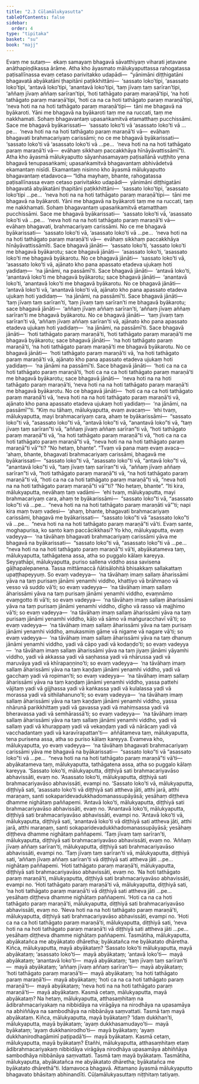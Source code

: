 ```yaml
---
title: "2.3 Cūḷamālukyasutta"
tableOfContents: false
sidebar:
  order: 4
type: "tipitaka"
basket: "su"
book: "majj"
---
```



<DynamicBreadcrumb />

<Division number="122" book="majj">

<Paragraph number="323" book="majj">
Evaṃ me sutaṃ—  ekaṃ samayaṃ bhagavā sāvatthiyaṃ viharati jetavane anāthapiṇḍikassa ārāme. Atha kho āyasmato mālukyaputtassa rahogatassa paṭisallīnassa evaṃ cetaso parivitakko udapādi—  “yānimāni diṭṭhigatāni bhagavatā abyākatāni ṭhapitāni paṭikkhittāni—  ‘sassato loko’tipi, ‘asassato loko’tipi, ‘antavā loko’tipi, ‘anantavā loko’tipi, ‘taṃ jīvaṃ taṃ sarīran’tipi, ‘aññaṃ jīvaṃ aññaṃ sarīran’tipi, ‘hoti tathāgato paraṃ maraṇā’tipi, ‘na hoti tathāgato paraṃ maraṇā’tipi, ‘hoti ca na ca hoti tathāgato paraṃ maraṇā’tipi, ‘neva hoti na na hoti tathāgato paraṃ maraṇā’tipi—  tāni me bhagavā na byākaroti. Yāni me bhagavā na byākaroti taṃ me na ruccati, taṃ me nakkhamati. Sohaṃ bhagavantaṃ upasaṅkamitvā etamatthaṃ pucchissāmi. Sace me bhagavā byākarissati—  ‘sassato loko’ti vā ‘asassato loko’ti vā …pe…  ‘neva hoti na na hoti tathāgato paraṃ maraṇā’ti vā—  evāhaṃ bhagavati brahmacariyaṃ carissāmi; no ce me bhagavā byākarissati—  ‘sassato loko’ti vā ‘asassato loko’ti vā …pe…  ‘neva hoti na na hoti tathāgato paraṃ maraṇā’ti vā—  evāhaṃ sikkhaṃ paccakkhāya hīnāyāvattissāmī”ti.
</Paragraph>

</Division>
<Division number="123" book="majj">

<Paragraph number="324" book="majj">
Atha kho āyasmā mālukyaputto sāyanhasamayaṃ paṭisallānā vuṭṭhito yena bhagavā tenupasaṅkami; upasaṅkamitvā bhagavantaṃ abhivādetvā ekamantaṃ nisīdi. Ekamantaṃ nisinno kho āyasmā mālukyaputto bhagavantaṃ etadavoca—
</Paragraph>

</Division>
<Division number="124" book="majj">

<Paragraph number="325" book="majj">
“Idha mayhaṃ, bhante, rahogatassa paṭisallīnassa evaṃ cetaso parivitakko udapādi—  yānimāni diṭṭhigatāni bhagavatā abyākatāni ṭhapitāni paṭikkhittāni—  ‘sassato loko’tipi, ‘asassato loko’tipi …pe…  ‘neva hoti na na hoti tathāgato paraṃ maraṇā’tipi—  tāni me bhagavā na byākaroti. Yāni me bhagavā na byākaroti taṃ me na ruccati, taṃ me nakkhamati. Sohaṃ bhagavantaṃ upasaṅkamitvā etamatthaṃ pucchissāmi. Sace me bhagavā byākarissati—  ‘sassato loko’ti vā, ‘asassato loko’ti vā …pe…  ‘neva hoti na na hoti tathāgato paraṃ maraṇā’ti vā—  evāhaṃ bhagavati, brahmacariyaṃ carissāmi. No ce me bhagavā byākarissati—  ‘sassato loko’ti vā, ‘asassato loko’ti vā …pe…  ‘neva hoti na na hoti tathāgato paraṃ maraṇā’ti vā—  evāhaṃ sikkhaṃ paccakkhāya hīnāyāvattissāmīti. Sace bhagavā jānāti—  ‘sassato loko’ti, ‘sassato loko’ti me bhagavā byākarotu; sace bhagavā jānāti—  ‘asassato loko’ti, ‘asassato loko’ti me bhagavā byākarotu. No ce bhagavā jānāti—  ‘sassato loko’ti vā, ‘asassato loko’ti vā, ajānato kho pana apassato etadeva ujukaṃ hoti yadidaṃ—  ‘na jānāmi, na passāmī’ti. Sace bhagavā jānāti—  ‘antavā loko’ti, ‘anantavā loko’ti me bhagavā byākarotu; sace bhagavā jānāti—  ‘anantavā loko’ti, ‘anantavā loko’ti me bhagavā byākarotu. No ce bhagavā jānāti—  ‘antavā loko’ti vā, ‘anantavā loko’ti vā, ajānato kho pana apassato etadeva ujukaṃ hoti yadidaṃ—  ‘na jānāmi, na passāmī’ti. Sace bhagavā jānāti—  ‘taṃ jīvaṃ taṃ sarīran’ti, ‘taṃ jīvaṃ taṃ sarīran’ti me bhagavā byākarotu; sace bhagavā jānāti—  ‘aññaṃ jīvaṃ aññaṃ sarīran’ti, ‘aññaṃ jīvaṃ aññaṃ sarīran’ti me bhagavā byākarotu. No ce bhagavā jānāti—  ‘taṃ jīvaṃ taṃ sarīran’ti vā, ‘aññaṃ jīvaṃ aññaṃ sarīran’ti vā, ajānato kho pana apassato etadeva ujukaṃ hoti yadidaṃ—  ‘na jānāmi, na passāmī’ti. Sace bhagavā jānāti—  ‘hoti tathāgato paraṃ maraṇā’ti, ‘hoti tathāgato paraṃ maraṇā’ti me bhagavā byākarotu; sace bhagavā jānāti—  ‘na hoti tathāgato paraṃ maraṇā’ti, ‘na hoti tathāgato paraṃ maraṇā’ti me bhagavā byākarotu. No ce bhagavā jānāti—  ‘hoti tathāgato paraṃ maraṇā’ti vā, ‘na hoti tathāgato paraṃ maraṇā’ti vā, ajānato kho pana apassato etadeva ujukaṃ hoti yadidaṃ—  ‘na jānāmi na passāmī’ti. Sace bhagavā jānāti—  ‘hoti ca na ca hoti tathāgato paraṃ maraṇā’ti, ‘hoti ca na ca hoti tathāgato paraṃ maraṇā’ti me bhagavā byākarotu; sace bhagavā jānāti—  ‘neva hoti na na hoti tathāgato paraṃ maraṇā’ti, ‘neva hoti na na hoti tathāgato paraṃ maraṇā’ti me bhagavā byākarotu. No ce bhagavā jānāti—  ‘hoti ca na ca hoti tathāgato paraṃ maraṇā’ti vā, ‘neva hoti na na hoti tathāgato paraṃ maraṇā’ti vā, ajānato kho pana apassato etadeva ujukaṃ hoti yadidaṃ—  ‘na jānāmi, na passāmī’”ti.
</Paragraph>

</Division>
<Division number="125" book="majj">

<Paragraph number="326" book="majj">
“Kiṃ nu tāhaṃ, mālukyaputta, evaṃ avacaṃ—  ‘ehi tvaṃ, mālukyaputta, mayi brahmacariyaṃ cara, ahaṃ te byākarissāmi—  “sassato loko”ti vā, “asassato loko”ti vā, “antavā loko”ti vā, “anantavā loko”ti vā, “taṃ jīvaṃ taṃ sarīran”ti vā, “aññaṃ jīvaṃ aññaṃ sarīran”ti vā, “hoti tathāgato paraṃ maraṇā”ti vā, “na hoti tathāgato paraṃ maraṇā”ti vā, “hoti ca na ca hoti tathāgato paraṃ maraṇā”ti vā, “neva hoti na na hoti tathāgato paraṃ maraṇā”ti vā’”ti?
</Paragraph>

<Paragraph number="327" book="majj">
“No hetaṃ, bhante”.
</Paragraph>

<Paragraph number="328" book="majj">
“Tvaṃ vā pana maṃ evaṃ avaca—  ‘ahaṃ, bhante, bhagavati brahmacariyaṃ carissāmi, bhagavā me byākarissati—  “sassato loko”ti vā, “asassato loko”ti vā, “antavā loko”ti vā, “anantavā loko”ti vā, “taṃ jīvaṃ taṃ sarīran”ti vā, “aññaṃ jīvaṃ aññaṃ sarīran”ti vā, “hoti tathāgato paraṃ maraṇā”ti vā, “na hoti tathāgato paraṃ maraṇā”ti vā, “hoti ca na ca hoti tathāgato paraṃ maraṇā”ti vā, “neva hoti na na hoti tathāgato paraṃ maraṇā”ti vā’”ti?
</Paragraph>

<Paragraph number="329" book="majj">
“No hetaṃ, bhante”.
</Paragraph>

<Paragraph number="330" book="majj">
“Iti kira, mālukyaputta, nevāhaṃ taṃ vadāmi—  ‘ehi tvaṃ, mālukyaputta, mayi brahmacariyaṃ cara, ahaṃ te byākarissāmi—  “sassato loko”ti vā, “asassato loko”ti vā …pe…  “neva hoti na na hoti tathāgato paraṃ maraṇāti vā”’ti; napi kira maṃ tvaṃ vadesi—  ‘ahaṃ, bhante, bhagavati brahmacariyaṃ carissāmi, bhagavā me byākarissati—  “sassato loko”ti vā “asassato loko”ti vā …pe…  “neva hoti na na hoti tathāgato paraṃ maraṇā”ti vā’ti. Evaṃ sante, moghapurisa, ko santo kaṃ paccācikkhasi?
</Paragraph>

</Division>
<Division number="126" book="majj">

<Paragraph number="331" book="majj">
Yo kho, mālukyaputta, evaṃ vadeyya—  ‘na tāvāhaṃ bhagavati brahmacariyaṃ carissāmi yāva me bhagavā na byākarissati—  “sassato loko”ti vā, “asassato loko”ti vā …pe…  “neva hoti na na hoti tathāgato paraṃ maraṇā”ti vā’ti, abyākatameva taṃ, mālukyaputta, tathāgatena assa, atha so puggalo kālaṃ kareyya. Seyyathāpi, mālukyaputta, puriso sallena viddho assa savisena gāḷhapalepanena. Tassa mittāmaccā ñātisālohitā bhisakkaṃ sallakattaṃ upaṭṭhapeyyuṃ. So evaṃ vadeyya—  ‘na tāvāhaṃ imaṃ sallaṃ āharissāmi yāva na taṃ purisaṃ jānāmi yenamhi viddho, khattiyo vā brāhmaṇo vā vesso vā suddo vā’ti; so evaṃ vadeyya—  ‘na tāvāhaṃ imaṃ sallaṃ āharissāmi yāva na taṃ purisaṃ jānāmi yenamhi viddho, evaṃnāmo evaṃgotto iti vā’ti; so evaṃ vadeyya—  ‘na tāvāhaṃ imaṃ sallaṃ āharissāmi yāva na taṃ purisaṃ jānāmi yenamhi viddho, dīgho vā rasso vā majjhimo vā’ti; so evaṃ vadeyya—  ‘na tāvāhaṃ imaṃ sallaṃ āharissāmi yāva na taṃ purisaṃ jānāmi yenamhi viddho, kāḷo vā sāmo vā maṅguracchavī vā’ti; so evaṃ vadeyya—  ‘na tāvāhaṃ imaṃ sallaṃ āharissāmi yāva na taṃ purisaṃ jānāmi yenamhi viddho, amukasmiṃ gāme vā nigame vā nagare vā’ti; so evaṃ vadeyya—  ‘na tāvāhaṃ imaṃ sallaṃ āharissāmi yāva na taṃ dhanuṃ jānāmi yenamhi viddho, yadi vā cāpo yadi vā kodaṇḍo’ti; so evaṃ vadeyya—  ‘na tāvāhaṃ imaṃ sallaṃ āharissāmi yāva na taṃ jiyaṃ jānāmi yāyamhi viddho, yadi vā akkassa yadi vā saṇhassa yadi vā nhārussa yadi vā maruvāya yadi vā khīrapaṇṇino’ti; so evaṃ vadeyya—  ‘na tāvāhaṃ imaṃ sallaṃ āharissāmi yāva na taṃ kaṇḍaṃ jānāmi yenamhi viddho, yadi vā gacchaṃ yadi vā ropiman’ti; so evaṃ vadeyya—  ‘na tāvāhaṃ imaṃ sallaṃ āharissāmi yāva na taṃ kaṇḍaṃ jānāmi yenamhi viddho, yassa pattehi vājitaṃ yadi vā gijjhassa yadi vā kaṅkassa yadi vā kulalassa yadi vā morassa yadi vā sithilahanuno’ti; so evaṃ vadeyya—  ‘na tāvāhaṃ imaṃ sallaṃ āharissāmi yāva na taṃ kaṇḍaṃ jānāmi yenamhi viddho, yassa nhārunā parikkhittaṃ yadi vā gavassa yadi vā mahiṃsassa yadi vā bheravassa yadi vā semhārassā’ti; so evaṃ vadeyya—  ‘na tāvāhaṃ imaṃ sallaṃ āharissāmi yāva na taṃ sallaṃ jānāmi yenamhi viddho, yadi vā sallaṃ yadi vā khurappaṃ yadi vā vekaṇḍaṃ yadi vā nārācaṃ yadi vā vacchadantaṃ yadi vā karavīrapattan’ti—  aññātameva taṃ, mālukyaputta, tena purisena assa, atha so puriso kālaṃ kareyya. Evameva kho, mālukyaputta, yo evaṃ vadeyya—  ‘na tāvāhaṃ bhagavati brahmacariyaṃ carissāmi yāva me bhagavā na byākarissati—  “sassato loko”ti vā “asassato loko”ti vā …pe…  “neva hoti na na hoti tathāgato paraṃ maraṇā”ti vā’ti—  abyākatameva taṃ, mālukyaputta, tathāgatena assa, atha so puggalo kālaṃ kareyya.
</Paragraph>

</Division>
<Division number="127" book="majj">

<Paragraph number="332" book="majj">
‘Sassato loko’ti, mālukyaputta, diṭṭhiyā sati brahmacariyavāso abhavissāti, evaṃ no. ‘Asassato loko’ti, mālukyaputta, diṭṭhiyā sati brahmacariyavāso abhavissāti, evampi no. ‘Sassato loko’ti vā, mālukyaputta, diṭṭhiyā sati, ‘asassato loko’ti vā diṭṭhiyā sati attheva jāti, atthi jarā, atthi maraṇaṃ, santi sokaparidevadukkhadomanassupāyāsā; yesāhaṃ diṭṭheva dhamme nighātaṃ paññapemi. ‘Antavā loko’ti, mālukyaputta, diṭṭhiyā sati brahmacariyavāso abhavissāti, evaṃ no. ‘Anantavā loko’ti, mālukyaputta, diṭṭhiyā sati brahmacariyavāso abhavissāti, evampi no. ‘Antavā loko’ti vā, mālukyaputta, diṭṭhiyā sati, ‘anantavā loko’ti vā diṭṭhiyā sati attheva jāti, atthi jarā, atthi maraṇaṃ, santi sokaparidevadukkhadomanassupāyāsā; yesāhaṃ diṭṭheva dhamme nighātaṃ paññapemi. ‘Taṃ jīvaṃ taṃ sarīran’ti, mālukyaputta, diṭṭhiyā sati brahmacariyavāso abhavissāti, evaṃ no. ‘Aññaṃ jīvaṃ aññaṃ sarīran’ti, mālukyaputta, diṭṭhiyā sati brahmacariyavāso abhavissāti, evampi no. ‘Taṃ jīvaṃ taṃ sarīran’ti vā, mālukyaputta, diṭṭhiyā sati, ‘aññaṃ jīvaṃ aññaṃ sarīran’ti vā diṭṭhiyā sati attheva jāti …pe…  nighātaṃ paññapemi. ‘Hoti tathāgato paraṃ maraṇā’ti, mālukyaputta, diṭṭhiyā sati brahmacariyavāso abhavissāti, evaṃ no. ‘Na hoti tathāgato paraṃ maraṇā’ti, mālukyaputta, diṭṭhiyā sati brahmacariyavāso abhavissāti, evampi no. ‘Hoti tathāgato paraṃ maraṇā’ti vā, mālukyaputta, diṭṭhiyā sati, ‘na hoti tathāgato paraṃ maraṇā’ti vā diṭṭhiyā sati attheva jāti …pe…  yesāhaṃ diṭṭheva dhamme nighātaṃ paññapemi. ‘Hoti ca na ca hoti tathāgato paraṃ maraṇā’ti, mālukyaputta, diṭṭhiyā sati brahmacariyavāso abhavissāti, evaṃ no. ‘Neva hoti na na hoti tathāgato paraṃ maraṇā’ti, mālukyaputta, diṭṭhiyā sati brahmacariyavāso abhavissāti, evampi no. ‘Hoti ca na ca hoti tathāgato paraṃ maraṇā’ti, mālukyaputta, diṭṭhiyā sati, ‘neva hoti na na hoti tathāgato paraṃ maraṇā’ti vā diṭṭhiyā sati attheva jāti …pe…  yesāhaṃ diṭṭheva dhamme nighātaṃ paññapemi.
</Paragraph>

</Division>
<Division number="128" book="majj">

<Paragraph number="333" book="majj">
Tasmātiha, mālukyaputta, abyākatañca me abyākatato dhāretha; byākatañca me byākatato dhāretha. Kiñca, mālukyaputta, mayā abyākataṃ? ‘Sassato loko’ti mālukyaputta, mayā abyākataṃ; ‘asassato loko’ti—  mayā abyākataṃ; ‘antavā loko’ti—  mayā abyākataṃ; ‘anantavā loko’ti—  mayā abyākataṃ; ‘taṃ jīvaṃ taṃ sarīran’ti—  mayā abyākataṃ; ‘aññaṃ jīvaṃ aññaṃ sarīran’ti—  mayā abyākataṃ; ‘hoti tathāgato paraṃ maraṇā’ti—  mayā abyākataṃ; ‘na hoti tathāgato paraṃ maraṇā’ti—  mayā abyākataṃ; ‘hoti ca na ca hoti tathāgato paraṃ maraṇā’ti—  mayā abyākataṃ; ‘neva hoti na na hoti tathāgato paraṃ maraṇā’ti—  mayā abyākataṃ. Kasmā cetaṃ, mālukyaputta, mayā abyākataṃ? Na hetaṃ, mālukyaputta, atthasaṃhitaṃ na ādibrahmacariyakaṃ na nibbidāya na virāgāya na nirodhāya na upasamāya na abhiññāya na sambodhāya na nibbānāya saṃvattati. Tasmā taṃ mayā abyākataṃ. Kiñca, mālukyaputta, mayā byākataṃ? ‘Idaṃ dukkhan’ti, mālukyaputta, mayā byākataṃ; ‘ayaṃ dukkhasamudayo’ti—  mayā byākataṃ; ‘ayaṃ dukkhanirodho’ti—  mayā byākataṃ; ‘ayaṃ dukkhanirodhagāminī paṭipadā’ti—  mayā byākataṃ. Kasmā cetaṃ, mālukyaputta, mayā byākataṃ? Etañhi, mālukyaputta, atthasaṃhitaṃ etaṃ ādibrahmacariyakaṃ nibbidāya virāgāya nirodhāya upasamāya abhiññāya sambodhāya nibbānāya saṃvattati. Tasmā taṃ mayā byākataṃ. Tasmātiha, mālukyaputta, abyākatañca me abyākatato dhāretha; byākatañca me byākatato dhārethā”ti.
</Paragraph>

<Paragraph number="334" book="majj">
Idamavoca bhagavā. Attamano āyasmā mālukyaputto bhagavato bhāsitaṃ abhinandīti.

</Paragraph>
</Division>

<Paragraph number="335" type="center" book="majj">
Cūḷamālukyasuttaṃ niṭṭhitaṃ tatiyaṃ.
</Paragraph>